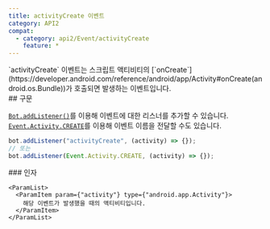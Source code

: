 ```yaml
---
title: activityCreate 이벤트
category: API2
compat:
  - category: api2/Event/activityCreate
    feature: *
---
```


<Section>
  `activityCreate` 이벤트는 스크립트 액티비티의
  [`onCreate`](https://developer.android.com/reference/android/app/Activity#onCreate(android.os.Bundle))가 호출되면 발생하는
  이벤트입니다.
</Section>
<Section>
  ## 구문

  [`Bot.addListener()`](/api2/Bot/addListener)를 이용해 이벤트에 대한 리스너를 추가할 수 있습니다.
  [`Event.Activity.CREATE`](/api2/Event/Activity/CREATE)를 이용해 이벤트 이름을 전달할 수도 있습니다.
  ~~~js
  bot.addListener("activityCreate", (activity) => {});
  // 또는
  bot.addListener(Event.Activity.CREATE, (activity) => {});
  ~~~

  <Section>
    ### 인자

    <ParamList>
      <ParamItem param={"activity"} type={"android.app.Activity"}>
        해당 이벤트가 발생했을 때의 액티비티입니다.
      </ParamItem>
    </ParamList>
  </Section>
</Section>
